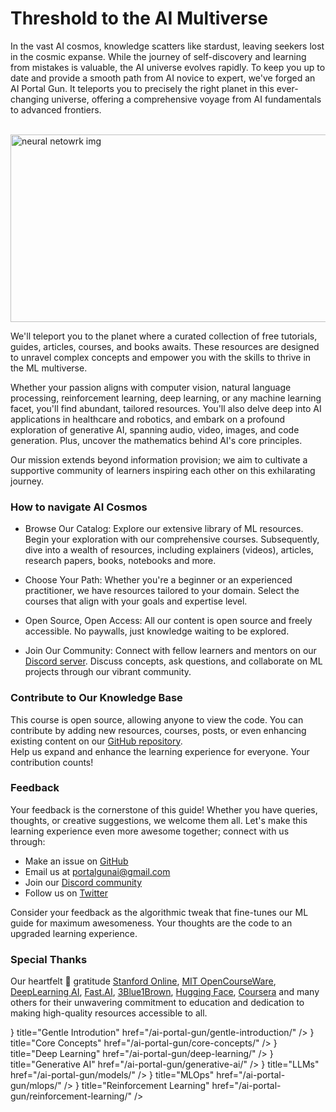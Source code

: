 
# Threshold to the AI Multiverse

In the vast AI cosmos, knowledge scatters like stardust, leaving seekers lost in the cosmic expanse. While the journey of self-discovery and learning from mistakes is valuable, the AI universe evolves rapidly. To keep you up to date and provide a smooth path from AI novice to expert, we've forged an AI Portal Gun. It teleports you to precisely the right planet in this ever-changing universe, offering a comprehensive voyage from AI fundamentals to advanced frontiers.

<br/>


<div style={{ position: "relative" }}>
  <Image
    src="/static/img/llm.jpg"
    alt="neural netowrk img"
    height="300"
    width="1000"
    priority
  />
</div>

We'll teleport you to the planet where a curated collection of free tutorials, guides, articles, courses, and books awaits. These resources are designed to unravel complex concepts and empower you with the skills to thrive in the ML multiverse.

Whether your passion aligns with computer vision, natural language processing, reinforcement learning, deep learning, or any machine learning facet, you'll find abundant, tailored resources. You'll also delve deep into AI applications in healthcare and robotics, and embark on a profound exploration of generative AI, spanning audio, video, images, and code generation. Plus, uncover the mathematics behind AI's core principles.

Our mission extends beyond information provision; we aim to cultivate a supportive community of learners inspiring each other on this exhilarating journey. 

### How to navigate AI Cosmos

- Browse Our Catalog: Explore our extensive library of ML resources. Begin your exploration with our comprehensive courses. Subsequently, dive into a wealth of resources, including explainers (videos), articles, research papers, books, notebooks and more.

- Choose Your Path: Whether you're a beginner or an experienced practitioner, we have resources tailored to your domain. Select the courses that align with your goals and expertise level.

- Open Source, Open Access: All our content is open source and freely accessible. No paywalls, just knowledge waiting to be explored.

- Join Our Community: Connect with fellow learners and mentors on our [Discord server](https://discord.gg/vp4E46d3jB). Discuss concepts, ask questions, and collaborate on ML projects through our vibrant community.

### Contribute to Our Knowledge Base

This course is open source, allowing anyone to view the code. You can contribute by adding new resources, courses, posts, or even enhancing existing content on our [GitHub repository](https://github.com/AIPortalGun/AI-Portal-Gun). \
Help us expand and enhance the learning experience for everyone. Your contribution counts!


### Feedback

Your feedback is the cornerstone of this guide! Whether you have queries, thoughts, or creative suggestions, we welcome them all. Let's make this learning experience even more awesome together; connect with us through:

- Make an issue on [GitHub](https://github.com/severus27/AI-Portal-Gun/issues/new)
- Email us at [portalgunai@gmail.com](mailto:portalgunai@gmail.com)
- Join our [Discord community](https://discord.gg/vp4E46d3jB) 
- Follow us on [Twitter](https://twitter.com/AIPortalGun)

Consider your feedback as the algorithmic tweak that fine-tunes our ML guide for maximum awesomeness. Your thoughts are the code to an upgraded learning experience. 

### Special Thanks

Our heartfelt 💚 gratitude [Stanford Online](https://online.stanford.edu/), [MIT OpenCourseWare](https://ocw.mit.edu/), [DeepLearning AI](https://www.deeplearning.ai/), [Fast.AI](https://www.fast.ai/), [3Blue1Brown](https://www.youtube.com/@3blue1brown), [Hugging Face](https://huggingface.co/), [Coursera](http://coursera.org/) and many others for their unwavering commitment to education and dedication to making high-quality resources accessible to all.

 
<Cards>
  <Card icon={<WarningIcon />} title="Gentle Introdution" href="/ai-portal-gun/gentle-introduction/" />
  <Card icon={<CardsIcon />} title="Core Concepts" href="/ai-portal-gun/core-concepts/" />
  <Card icon={<OneIcon />} title="Deep Learning" href="/ai-portal-gun/deep-learning/" />
  <Card icon={<CardsIcon />} title="Generative AI" href="/ai-portal-gun/generative-ai/" />
  <Card icon={<OneIcon />} title="LLMs" href="/ai-portal-gun/models/" />
  <Card icon={<CardsIcon />} title="MLOps" href="/ai-portal-gun/mlops/" />
  <Card icon={<OneIcon />} title="Reinforcement Learning" href="/ai-portal-gun/reinforcement-learning/" />
</Cards>